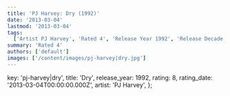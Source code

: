```yaml
---
title: 'PJ Harvey: Dry (1992)'
date: '2013-03-04'
lastmod: '2013-03-04'
tags:
  ['Artist PJ Harvey', 'Rated 4', 'Release Year 1992', 'Release Decade 1990']
summary: 'Rated 4'
authors: ['default']
images: ['/content/images/pj-harvey|dry.jpg']
---
```


  key: 'pj-harvey|dry',
  title: 'Dry',
  release_year: 1992,
  rating: 8,
  rating_date: '2013-03-04T00:00:00.000Z',
  artist: 'PJ Harvey',
};

<MusicRating data={data} />
